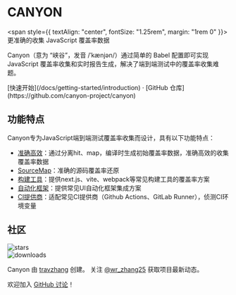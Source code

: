 <h1
  style={{
    textAlign: "center",
    fontSize: "2.25rem",
    fontWeight: "bold",
    margin: "2rem 0",
  }}
>
  CANYON
</h1>

<span style={{ textAlign: "center", fontSize: "1.25rem", margin: "1rem 0" }}>
  更准确的收集 JavaScript 覆盖率数据
</span>

Canyon（意为 “峡谷”，发音 /ˈkænjən/）通过简单的 Babel 配置即可实现 JavaScript 覆盖率收集和实时报告生成，解决了端到端测试中的覆盖率收集难题。

<div className="mt-16 mb-20 text-center">
  [快速开始](/docs/getting-started/introduction) · [GitHub
  仓库](https://github.com/canyon-project/canyon)
</div>

## 功能特点

Canyon专为JavaScript端到端测试覆盖率收集而设计，具有以下功能特点：

- [准确高效](/docs/core-concepts/separate-hit-and-map)：通过分离hit、map，编译时生成初始覆盖率数据，准确高效的收集覆盖率数据
- [SourceMap](/docs/core-concepts/restore-source-code-coverage)：准确的源码覆盖率还原
- [构建工具](/docs/installation/getting-started)：提供next.js、vite、webpack等常见构建工具的覆盖率方案
- [自动化框架](/docs/end-to-end-testing/getting-started)：提供常见UI自动化框架集成方案
- [CI提供商](/docs/reference/provider)：适配常见CI提供商（Github Actions、GitLab Runner），侦测CI环境变量

## 社区

<div className="space-y-3 py-2">
  <div className="flex h-6">
    <img alt="stars" src="https://badgen.net/github/stars/canyon-project/canyon" className="inline-block mr-2"/>
  </div>

  <div className="flex h-6">
    <img alt="downloads" src="https://badgen.net/npm/dw/babel-plugin-canyon?label=downloads%20(babel-plugin-canyon)" className="inline-block mr-2"/>
  </div>
</div>

Canyon 由 [travzhang](https://github.com/travzhang) 创建。
关注 [@wr_zhang25](https://twitter.com/wr_zhang25) 获取项目最新动态。

欢迎加入 [GitHub 讨论](https://github.com/canyon-project/canyon/discussions)！
